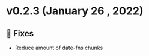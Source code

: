 
<Meta title="Releases/v0.x.x/v0.2.x/v0.2.3" />

<style> {`
  code {
    background-color: transparent!important;
  }
`}</style>

# v0.2.3 (January 26 , 2022)

## 🐛 Fixes
- Reduce amount of date-fns chunks

